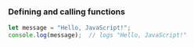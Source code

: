 ### Defining and calling functions

```jsx index.js
let message = "Hello, JavaScript!";
console.log(message);  // logs "Hello, JavaScript!"
```